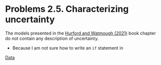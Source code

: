 # Problems 2.5. Characterizing uncertainty {.unlisted .unnumbered #probs-2-5}

The models presented in the [Hurford and Watmough (2021)](https://link.springer.com/chapter/10.1007/978-3-030-85053-1_11) book chapter do not contain any description of uncertainty.

- Because I am not sure how to write an `if` statement in 

[Data](https://github.com/ahurford/reescalation-chapter)